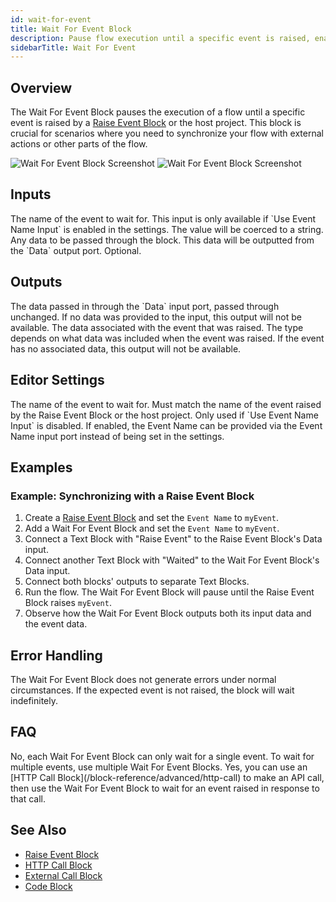 ```yaml
---
id: wait-for-event
title: Wait For Event Block
description: Pause flow execution until a specific event is raised, enabling synchronization with external actions or other parts of the flow
sidebarTitle: Wait For Event
---
```


## Overview

The Wait For Event Block pauses the execution of a flow until a specific event is raised by a [Raise Event Block](/block-reference/advanced/raise-event) or the host project. This block is crucial for scenarios where you need to synchronize your flow with external actions or other parts of the flow.

<Frame className="block dark:hidden">
  <img src="/block-reference/assets/wait_for_event_light.png" alt="Wait For Event Block Screenshot" />
</Frame>
<Frame className="hidden dark:block">
  <img src="/block-reference/assets/wait_for_event_dark.png" alt="Wait For Event Block Screenshot" />
</Frame>

## Inputs

<ParamField path="Event Name" type="string">
  The name of the event to wait for. This input is only available if `Use Event Name Input` is enabled in the settings. The value will be coerced to a string.
</ParamField>

<ParamField path="Data" type="any">
  Any data to be passed through the block. This data will be outputted from the `Data` output port. Optional.
</ParamField>

## Outputs

<ResponseField name="Data" type="any">
  The data passed in through the `Data` input port, passed through unchanged. If no data was provided to the input, this output will not be available.
</ResponseField>

<ResponseField name="Event Data" type="any">
  The data associated with the event that was raised. The type depends on what data was included when the event was raised. If the event has no associated data, this output will not be available.
</ResponseField>

## Editor Settings

<ParamField path="Event Name" type="string" default="continue">
  The name of the event to wait for. Must match the name of the event raised by the Raise Event Block or the host project. Only used if `Use Event Name Input` is disabled.
</ParamField>

<ParamField path="Use Event Name Input" type="boolean" default={false}>
  If enabled, the Event Name can be provided via the Event Name input port instead of being set in the settings.
</ParamField>

## Examples

### Example: Synchronizing with a Raise Event Block

1. Create a [Raise Event Block](/block-reference/advanced/raise-event) and set the `Event Name` to `myEvent`.
2. Add a Wait For Event Block and set the `Event Name` to `myEvent`.
3. Connect a Text Block with "Raise Event" to the Raise Event Block's Data input.
4. Connect another Text Block with "Waited" to the Wait For Event Block's Data input.
5. Connect both blocks' outputs to separate Text Blocks.
6. Run the flow. The Wait For Event Block will pause until the Raise Event Block raises `myEvent`.
7. Observe how the Wait For Event Block outputs both its input data and the event data.

## Error Handling

The Wait For Event Block does not generate errors under normal circumstances. If the expected event is not raised, the block will wait indefinitely.

## FAQ

<AccordionGroup>
  <Accordion title="Can I use the Wait For Event Block to wait for multiple events?">
    No, each Wait For Event Block can only wait for a single event. To wait for multiple events, use multiple Wait For Event Blocks.
  </Accordion>

  <Accordion title="Can I use the Wait For Event Block with API calls?">
    Yes, you can use an [HTTP Call Block](/block-reference/advanced/http-call) to make an API call, then use the Wait For Event Block to wait for an event raised in response to that call.
  </Accordion>
</AccordionGroup>

## See Also

- [Raise Event Block](/block-reference/advanced/raise-event)
- [HTTP Call Block](/block-reference/advanced/http-call)
- [External Call Block](/block-reference/advanced/external-call)
- [Code Block](/block-reference/advanced/code)